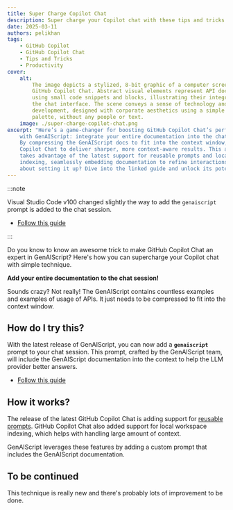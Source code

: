 ```yaml
---
title: Super Charge Copilot Chat
description: Super charge your Copilot chat with these tips and tricks.
date: 2025-03-11
authors: pelikhan
tags:
    - GitHub Copilot
    - GitHub Copilot Chat
    - Tips and Tricks
    - Productivity
cover:
    alt:
        The image depicts a stylized, 8-bit graphic of a computer screen showcasing
        GitHub Copilot Chat. Abstract visual elements represent API documentation
        using small code snippets and blocks, illustrating their integration within
        the chat interface. The scene conveys a sense of technology and software
        development, designed with corporate aesthetics using a simple five-color
        palette, without any people or text.
    image: ./super-charge-copilot-chat.png
excerpt: "Here’s a game-changer for boosting GitHub Copilot Chat’s performance
    with GenAIScript: integrate your entire documentation into the chat session.
    By compressing the GenAIScript docs to fit into the context window, you enable
    Copilot Chat to deliver sharper, more context-aware results. This approach
    takes advantage of the latest support for reusable prompts and local workspace
    indexing, seamlessly embedding documentation to refine interactions. Curious
    about setting it up? Dive into the linked guide and unlock its potential."
---
```



<BlogNarration />

:::note

Visual Studio Code v100 changed slightly the way to add the `genaiscript` prompt is added to the chat session.

- [Follow this guide](/genaiscript/reference/vscode/github-copilot-chat/#genaiscript-custom-prompt)

:::

Do you know to know an awesome trick to make GitHub Copilot Chat an expert in GenAIScript?
Here's how you can supercharge your Copilot chat with simple technique.

**Add your entire documentation to the chat session!**

Sounds crazy? Not really! The GenAIScript contains countless examples and examples of usage of APIs. It just needs to be compressed
to fit into the context window.

## How do I try this?

With the latest release of GenAIScript, you can now add a **`genaiscript`** prompt to your chat session.
This prompt, crafted by the GenAIScript team, will include the GenAIScript documentation
into the context to help the LLM provider better answers.

<YouTube id="https://youtu.be/0GkbxnW0J34" posterQuality="high" />

- [Follow this guide](/genaiscript/reference/vscode/github-copilot-chat/#genaiscript-custom-prompt)

## How it works?

The release of the latest GitHub Copilot Chat is adding support for [reusable prompts](https://code.visualstudio.com/docs/copilot/copilot-customization#_reusable-prompt-files-experimental).
GitHub Copilot Chat also added support for local workspace indexing, which helps with handling large amount of context.

GenAIScript leverages these features by adding a custom prompt that includes the GenAIScript documentation.

## To be continued

This technique is really new and there's probably lots of improvement to be done.
